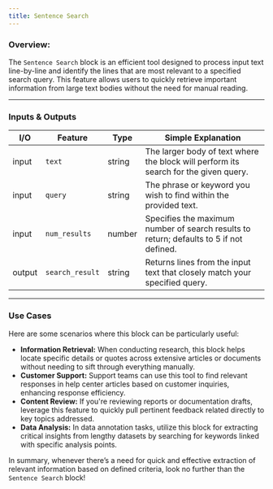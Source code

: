 ```yaml
---
title: Sentence Search
---
```


### **Overview:**

The `Sentence Search` block is an efficient tool designed to process input text line-by-line and identify the lines that are most relevant to a specified search query. This feature allows users to quickly retrieve important information from large text bodies without the need for manual reading.

---

### Inputs & Outputs

| I/O    | Feature         | Type   | Simple Explanation                                                                      |
| ------ | --------------- | ------ | --------------------------------------------------------------------------------------- |
| input  | `text`          | string | The larger body of text where the block will perform its search for the given query.    |
| input  | `query`         | string | The phrase or keyword you wish to find within the provided text.                        |
| input  | `num_results`   | number | Specifies the maximum number of search results to return; defaults to 5 if not defined. |
| output | `search_result` | string | Returns lines from the input text that closely match your specified query.              |

---

### Use Cases

Here are some scenarios where this block can be particularly useful:

- **Information Retrieval:** When conducting research, this block helps locate specific details or quotes across extensive articles or documents without needing to sift through everything manually.
- **Customer Support:** Support teams can use this tool to find relevant responses in help center articles based on customer inquiries, enhancing response efficiency.
- **Content Review:** If you're reviewing reports or documentation drafts, leverage this feature to quickly pull pertinent feedback related directly to key topics addressed.
- **Data Analysis:** In data annotation tasks, utilize this block for extracting critical insights from lengthy datasets by searching for keywords linked with specific analysis points.

In summary, whenever there’s a need for quick and effective extraction of relevant information based on defined criteria, look no further than the `Sentence Search` block!

